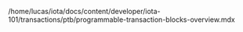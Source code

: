 /home/lucas/iota/docs/content/developer/iota-101/transactions/ptb/programmable-transaction-blocks-overview.mdx